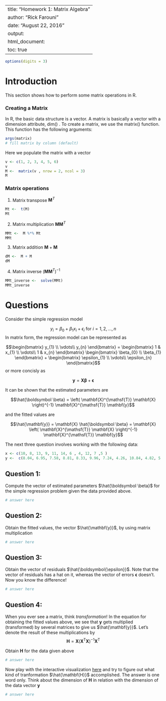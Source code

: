 
---
title: "Homework 1: Matrix Algebra"
author: "Rick Farouni"
date: "August 22, 2016"
output: 
   html_document:
      toc: true
---

```r
options(digits = 3)
```

# Introduction
This section shows how to perform some matrix operations in R.

### Creating a Matrix

In R, the basic data structure is a vector. A matrix is basically a vector with a dimension attribute, dim() .
To create a matrix, we use the matrix() function. This function has the following arguments:

```r
args(matrix)
# fill matrix by column (default)
```
Here we populate the matrix with a vector
```r
v <- c(1, 2, 3, 4, 5, 6)
v
M <-  matrix(v , nrow = 2, ncol = 3)
M
```

### Matrix operations

1. Matrix transpose $\mathbf{M}^T$

```r
Mt <-  t(M)
Mt
```

2. Matrix multiplication $\mathbf{M} \mathbf{M}^T$


```r
MMt <-  M %*% Mt
MMt
```

3. Matrix addition $\mathbf{M} + \mathbf{M}$

```r
dM <-  M + M
dM
```

4. Matrix inverse ${(\mathbf{M} \mathbf{M}^T)}^{-1}$

```r
MMt_inverse <-  solve(MMt)
MMt_inverse
```

# Questions

Consider the simple regression model 

$$y_i = \beta_0 + \beta_1 x_i +\epsilon_i  \textrm{    for  } i= 1, 2, \ldots ,n $$ 
In matrix form, the regression model can be represented as

$$\begin{bmatrix}
y_{1} \\ 
\vdots\\ 
y_{n}
\end{bmatrix} =
\begin{bmatrix} 
1 &  x_{1} \\
\vdots\\
1 & x_{n}
\end{bmatrix}
\begin{bmatrix} 
\beta_{0} \\ 
\beta_{1}
\end{bmatrix}
+
\begin{bmatrix} 
\epsilon_{1} \\ 
\vdots\\ 
\epsilon_{n}
\end{bmatrix}$$
or more concisly as 

$$\mathbf{y} =\mathbf{X}\boldsymbol{\beta} + \boldsymbol{\epsilon}$$

It can be shown that the estimated parameters are

$$\hat{\boldsymbol \beta} = \left( \mathbf{X}^{\mathsf{T}} \mathbf{X} \right)^{-1} \mathbf{X}^{\mathsf{T}} \mathbf{y}$$

and the fitted values are

$$\hat{\mathbf{y}} = \mathbf{X} \hat{\boldsymbol \beta} = \mathbf{X} \left( \mathbf{X}^{\mathsf{T}} \mathbf{X} \right)^{-1} \mathbf{X}^{\mathsf{T}} \mathbf{y}$$

The next three question involves working with the following data:


```r
x <- c(10, 8, 13, 9, 11, 14, 6 , 4, 12, 7 ,5 )
y <-  c(8.04, 6.95, 7.58, 8.81, 8.33, 9.96, 7.24, 4.26, 10.84, 4.82, 5.68 )
```

## Question 1: 

Compute the vector of estimated parameters $\hat{\boldsymbol \beta}$ for the simple regression problem given the data provided above.

```r
# answer here
```

## Question 2:

Obtain the fitted values, the vector $\hat{\mathbf{y}}$, by using matrix multiplication


```r
# answer here
```

## Question 3: 

Obtain the vector of residuals $\hat{\boldsymbol{\epsilon}}$. Note that the vector of residuals has a hat on it, whereas the vector of errors $\boldsymbol{\epsilon}$ doesn't. Now you know the difference!

```r
# answer here
```
## Question 4: 

When you ever see a matrix, think *transformation*! In the equation for obtaining the fitted values above, we see that $\mathbf{y}$ gets multiplied (transformed) by several matrices to give us $\hat{\mathbf{y}}$. Let's denote the result of these multiplications by  
$$\mathbf{H}=\mathbf{X} \left( \mathbf{X}^{\mathsf{T}} \mathbf{X} \right)^{-1} \mathbf{X}^{\mathsf{T}}$$

Obtain $\mathbf{H}$ for the data given above

```r
# answer here
```

Now play with the interactive visualization [here](http://setosa.io/ev/ordinary-least-squares-regression/) and try to figure out what kind of tranformation $\hat{\mathbf{H}}$ accomplished. The answer is one word only. Think about the dimension of $\mathbf{H}$ in relation with the dimension of the data vector $\mathbf{y}$  


```r
# answer here
```

